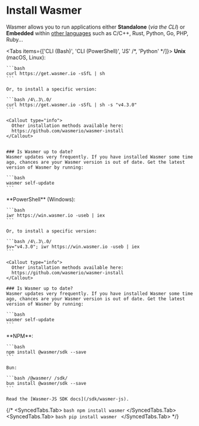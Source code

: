 # Install Wasmer


Wasmer allows you to run applications either **Standalone** (_via the CLI_) or **Embedded** within [other languages](./#wasmer-language-integrations) such as C/C++, Rust, Python, Go, PHP, Ruby...

<Tabs items={['CLI (Bash)', 'CLI (PowerShell)', 'JS' /*, 'Python' */]}>
  <Tab>
    **Unix** (macOS, Linux):

    ```bash
    curl https://get.wasmer.io -sSfL | sh
    ```

    Or, to install a specific version:

    ```bash /4\.3\.0/
    curl https://get.wasmer.io -sSfL | sh -s "v4.3.0"
    ```

    <Callout type="info">
      Other installation methods available here:
      https://github.com/wasmerio/wasmer-install
    </Callout>


    ### Is Wasmer up to date?
    Wasmer updates very frequently. If you have installed Wasmer some time ago, chances are your Wasmer version is out of date. Get the latest version of Wasmer by running:

    ```bash
    wasmer self-update
    ```


  </Tab>

  <Tab>
    **PowerShell** (Windows):

    ```bash
    iwr https://win.wasmer.io -useb | iex
    ```

    Or, to install a specific version:

    ```bash /4\.3\.0/
    $v="v4.3.0"; iwr https://win.wasmer.io -useb | iex
    ```

    <Callout type="info">
      Other installation methods available here:
      https://github.com/wasmerio/wasmer-install
    </Callout>

    ### Is Wasmer up to date?
    Wasmer updates very frequently. If you have installed Wasmer some time ago, chances are your Wasmer version is out of date. Get the latest version of Wasmer by running:

    ```bash
    wasmer self-update
    ```


  </Tab>


  <Tab>
    **NPM**:

    ```bash
    npm install @wasmer/sdk --save
    ```

    Bun:

    ```bash /@wasmer/ /sdk/
    bun install @wasmer/sdk --save
    ```
    
    Read the [Wasmer-JS SDK docs](/sdk/wasmer-js).
  </Tab>


{/* <SyncedTabs.Tab> `bash npm install wasmer` </SyncedTabs.Tab> <SyncedTabs.Tab> ```bash pip install wasmer ``` </SyncedTabs.Tab> */}

</Tabs>
